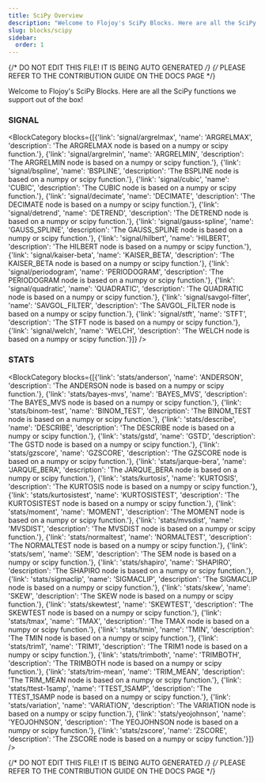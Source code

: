 ```yaml
---
title: SciPy Overview
description: "Welcome to Flojoy's SciPy Blocks. Here are all the SciPy functions we support out of the box!"
slug: blocks/scipy
sidebar:
  order: 1
---
```


{/* DO NOT EDIT THIS FILE! IT IS BEING AUTO GENERATED */}
{/* PLEASE REFER TO THE CONTRIBUTION GUIDE ON THE DOCS PAGE */}


Welcome to Flojoy's SciPy Blocks. Here are all the SciPy functions we support out of the box!

 ### SIGNAL
<BlockCategory blocks={[{'link': 'signal/argrelmax', 'name': 'ARGRELMAX', 'description': 'The ARGRELMAX node is based on a numpy or scipy function.'}, {'link': 'signal/argrelmin', 'name': 'ARGRELMIN', 'description': 'The ARGRELMIN node is based on a numpy or scipy function.'}, {'link': 'signal/bspline', 'name': 'BSPLINE', 'description': 'The BSPLINE node is based on a numpy or scipy function.'}, {'link': 'signal/cubic', 'name': 'CUBIC', 'description': 'The CUBIC node is based on a numpy or scipy function.'}, {'link': 'signal/decimate', 'name': 'DECIMATE', 'description': 'The DECIMATE node is based on a numpy or scipy function.'}, {'link': 'signal/detrend', 'name': 'DETREND', 'description': 'The DETREND node is based on a numpy or scipy function.'}, {'link': 'signal/gauss-spline', 'name': 'GAUSS_SPLINE', 'description': 'The GAUSS_SPLINE node is based on a numpy or scipy function.'}, {'link': 'signal/hilbert', 'name': 'HILBERT', 'description': 'The HILBERT node is based on a numpy or scipy function.'}, {'link': 'signal/kaiser-beta', 'name': 'KAISER_BETA', 'description': 'The KAISER_BETA node is based on a numpy or scipy function.'}, {'link': 'signal/periodogram', 'name': 'PERIODOGRAM', 'description': 'The PERIODOGRAM node is based on a numpy or scipy function.'}, {'link': 'signal/quadratic', 'name': 'QUADRATIC', 'description': 'The QUADRATIC node is based on a numpy or scipy function.'}, {'link': 'signal/savgol-filter', 'name': 'SAVGOL_FILTER', 'description': 'The SAVGOL_FILTER node is based on a numpy or scipy function.'}, {'link': 'signal/stft', 'name': 'STFT', 'description': 'The STFT node is based on a numpy or scipy function.'}, {'link': 'signal/welch', 'name': 'WELCH', 'description': 'The WELCH node is based on a numpy or scipy function.'}]} />

 ### STATS
<BlockCategory blocks={[{'link': 'stats/anderson', 'name': 'ANDERSON', 'description': 'The ANDERSON node is based on a numpy or scipy function.'}, {'link': 'stats/bayes-mvs', 'name': 'BAYES_MVS', 'description': 'The BAYES_MVS node is based on a numpy or scipy function.'}, {'link': 'stats/binom-test', 'name': 'BINOM_TEST', 'description': 'The BINOM_TEST node is based on a numpy or scipy function.'}, {'link': 'stats/describe', 'name': 'DESCRIBE', 'description': 'The DESCRIBE node is based on a numpy or scipy function.'}, {'link': 'stats/gstd', 'name': 'GSTD', 'description': 'The GSTD node is based on a numpy or scipy function.'}, {'link': 'stats/gzscore', 'name': 'GZSCORE', 'description': 'The GZSCORE node is based on a numpy or scipy function.'}, {'link': 'stats/jarque-bera', 'name': 'JARQUE_BERA', 'description': 'The JARQUE_BERA node is based on a numpy or scipy function.'}, {'link': 'stats/kurtosis', 'name': 'KURTOSIS', 'description': 'The KURTOSIS node is based on a numpy or scipy function.'}, {'link': 'stats/kurtosistest', 'name': 'KURTOSISTEST', 'description': 'The KURTOSISTEST node is based on a numpy or scipy function.'}, {'link': 'stats/moment', 'name': 'MOMENT', 'description': 'The MOMENT node is based on a numpy or scipy function.'}, {'link': 'stats/mvsdist', 'name': 'MVSDIST', 'description': 'The MVSDIST node is based on a numpy or scipy function.'}, {'link': 'stats/normaltest', 'name': 'NORMALTEST', 'description': 'The NORMALTEST node is based on a numpy or scipy function.'}, {'link': 'stats/sem', 'name': 'SEM', 'description': 'The SEM node is based on a numpy or scipy function.'}, {'link': 'stats/shapiro', 'name': 'SHAPIRO', 'description': 'The SHAPIRO node is based on a numpy or scipy function.'}, {'link': 'stats/sigmaclip', 'name': 'SIGMACLIP', 'description': 'The SIGMACLIP node is based on a numpy or scipy function.'}, {'link': 'stats/skew', 'name': 'SKEW', 'description': 'The SKEW node is based on a numpy or scipy function.'}, {'link': 'stats/skewtest', 'name': 'SKEWTEST', 'description': 'The SKEWTEST node is based on a numpy or scipy function.'}, {'link': 'stats/tmax', 'name': 'TMAX', 'description': 'The TMAX node is based on a numpy or scipy function.'}, {'link': 'stats/tmin', 'name': 'TMIN', 'description': 'The TMIN node is based on a numpy or scipy function.'}, {'link': 'stats/trim1', 'name': 'TRIM1', 'description': 'The TRIM1 node is based on a numpy or scipy function.'}, {'link': 'stats/trimboth', 'name': 'TRIMBOTH', 'description': 'The TRIMBOTH node is based on a numpy or scipy function.'}, {'link': 'stats/trim-mean', 'name': 'TRIM_MEAN', 'description': 'The TRIM_MEAN node is based on a numpy or scipy function.'}, {'link': 'stats/ttest-1samp', 'name': 'TTEST_1SAMP', 'description': 'The TTEST_1SAMP node is based on a numpy or scipy function.'}, {'link': 'stats/variation', 'name': 'VARIATION', 'description': 'The VARIATION node is based on a numpy or scipy function.'}, {'link': 'stats/yeojohnson', 'name': 'YEOJOHNSON', 'description': 'The YEOJOHNSON node is based on a numpy or scipy function.'}, {'link': 'stats/zscore', 'name': 'ZSCORE', 'description': 'The ZSCORE node is based on a numpy or scipy function.'}]} />

{/* DO NOT EDIT THIS FILE! IT IS BEING AUTO GENERATED */}
{/* PLEASE REFER TO THE CONTRIBUTION GUIDE ON THE DOCS PAGE */}
